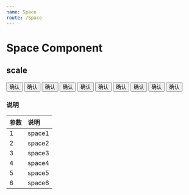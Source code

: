 ```yaml
---
name: Space
route: /Space
---
```



# Space Component

## scale
<Playground>
    <Button.Group>
        <Button color='blue' primary>确认</Button>
        <Button color='orange' primary>确认</Button>
        <Button color='green' primary>确认</Button>
        <Button color='red' primary>确认</Button>
        <Button color='yellow' primary>确认</Button>
    </Button.Group>
    <Space />
    <Button.Group>
        <Button color='blue'>确认</Button>
        <Button color='orange'>确认</Button>
        <Button color='green'>确认</Button>
        <Button color='red'>确认</Button>
        <Button color='yellow'>确认</Button>
    </Button.Group>
</Playground>


### 说明
| 参数 |  说明  |
| :--- | :----- |
| 1    | space1 |
| 2    | space2 |
| 3    | space3 |
| 4    | space4 |
| 5    | space5 |
| 6    | space6 |
